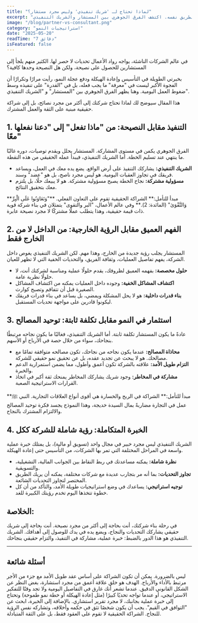 ---
title: "لماذا تحتاج لـ 'شريك تنفيذي' وليس مجرد مستشار؟"
excerpt: "النصيحة وحدها لا تبني شركة. في رحلة النمو المليئة بالتحديات، تحتاج إلى أكثر من مجرد خارطة طريق. تحتاج إلى من يسير معك في الطريق نفسه. اكتشف الفرق الجوهري بين المستشار والشريك التنفيذي."
image: "/blog/partner-vs-consultant.png"
category: "استراتيجيات النمو"
date: "2025-05-20"
readTime: "7 دقائق"
isFeatured: false
---

في عالم الشركات الناشئة، يواجه رواد الأعمال تحديات لا حصر لها. الكثير منهم يلجأ إلى المستشارين للحصول على نصيحة، ولكن هل النصيحة وحدها كافية؟

بخبرتي الطويلة في التأسيس وإعادة الهيكلة ودفع عجلة النمو، رأيت مرارًا وتكرارًا أن الفجوة الأكبر ليست في "معرفة" ما يجب فعله، بل في "القدرة" على تنفيذه وسط ضغوط العمل اليومية. وهنا يظهر الفرق الجوهري بين "المستشار" و "الشريك التنفيذي".

هذا المقال سيوضح لك لماذا تحتاج شركتك إلى أكثر من مجرد نصائح، بل إلى شراكة حقيقية مبنية على الثقة والعمل المشترك.

## 1. التنفيذ مقابل النصيحة: من "ماذا تفعل" إلى "دعنا نفعلها معًا"

الفرق الجوهري يكمن في مستوى المشاركة. المستشار يحلل ويقدم توصيات، دوره غالبًا ما ينتهي عند تسليم الخطة. أما الشريك التنفيذي، فيبدأ عمله الحقيقي من هذه النقطة.

- **الشريك التنفيذي:** يشاركك التنفيذ على أرض الواقع. يضع يده معك في العمل، ويساعد فريقك في تجاوز العقبات اليومية. هو ليس مجرد ناصح، بل هو "عضد" وسند.
- **مسؤولية مشتركة:** نجاح الخطة يصبح مسؤولية مشتركة. هو لا يبيعك حلًا، بل يلتزم معك بتحقيق النتائج.

<Callout type="info">
  **مبدأ للتأمل:** الشراكة الحقيقية تقوم على التعاون الفعلي. **"وَتَعَاوَنُوا
  عَلَى الْبِرِّ وَالتَّقْوَىٰ" (المائدة: 2).** وفي عالم الأعمال، "البر والتقوى"
  يتمثلان في بناء شركة قوية ذات قيمة حقيقية، وهذا يتطلب عملًا مشتركًا لا مجرد
  نصيحة عابرة.
</Callout>

## 2. الفهم العميق مقابل الرؤية الخارجية: من الداخل لا من الخارج فقط

المستشار يجلب رؤية جديدة من الخارج، وهذا مهم. لكن الشريك التنفيذي يغوص داخل الشركة، يفهم تفاصيل العمليات، وثقافة الفريق، والتحديات الخفية التي لا تظهر للعيان.

- **حلول مخصصة:** بفهمه العميق لظروفك، يقدم حلولًا عملية ومناسبة لشركتك أنت، لا حلولًا نظرية عامة.
- **اكتشاف المشاكل الخفية:** وجوده داخل العمليات يمكنه من اكتشاف المشاكل الصغيرة قبل أن تتفاقم وتصبح كوارث.
- **بناء قدرات داخلية:** هو لا يحل المشكلة ويمضي، بل يساعد في بناء قدرات فريقك ليكونوا قادرين على مواجهة تحديات المستقبل.

## 3. استثمار في النمو مقابل تكلفة ثابتة: توحيد المصالح

عادةً ما يكون المستشار تكلفة ثابتة. أما الشريك التنفيذي، فغالبًا ما يكون نجاحه مرتبطًا بنجاحك، سواء من خلال حصة في الأرباح أو الأسهم.

- **محاذاة المصالح:** عندما يكون نجاحه من نجاحك، تكون مصالحه متوافقة تمامًا مع مصالحك. هو لا يبحث عن تجديد عقده، بل عن تحقيق نمو حقيقي للشركة.
- **التزام طويل الأمد:** علاقته بالشركة تكون أعمق وأطول، مما يضمن استمرارية الدعم والخبرة.
- **مشاركة في المخاطر:** وجود شريك يشاركك المخاطر يمنحك ثقة أكبر في اتخاذ القرارات الاستراتيجية الصعبة.

<Callout type="success">
  **مبدأ للتأمل:** الشراكة في الربح والخسارة هي أقوى أنواع العلاقات التجارية.
  النبي ﷺ عمل في التجارة مضاربةً بمال السيدة خديجة، وهذا النموذج يجسد فكرة توحيد
  المصالح والالتزام المشترك بالنجاح.
</Callout>

## 4. الخبرة المتكاملة: رؤية شاملة للشركة ككل

الشريك التنفيذي ليس مجرد خبير في مجال واحد (تسويق أو مالية)، بل يمتلك خبرة عملية واسعة في المراحل المختلفة التي تمر بها الشركات، من التأسيس حتى إعادة الهيكلة.

- **نظرة شاملة:** يمكنه مساعدتك في ربط النقاط بين الجوانب المالية، التشغيلية، والتسويقية.
- **تجاوز التحديات:** بما أنه مر بتجارب عديدة مع شركات مختلفة، يمكنه أن يريك الطريق المختصر لتجاوز التحديات الشائعة.
- **توجيه استراتيجي:** يساعدك في وضع استراتيجيات طويلة الأمد، والتأكد من أن كل خطوة تتخذها اليوم تخدم رؤيتك الكبيرة للغد.

## الخلاصة:

في رحلة بناء شركتك، أنت بحاجة إلى أكثر من مجرد نصيحة. أنت بحاجة إلى شريك حقيقي يشاركك التحديات والنجاح، ويضع يده في يدك للوصول إلى أهدافك. الشريك التنفيذي هو هذا الدور بالضبط: خبرة عملية، مشاركة في التنفيذ، والتزام حقيقي بنجاحك.

---

## أسئلة شائعة

<Accordion>
  <AccordionItem title="هل الشريك التنفيذي يعني شريكًا في ملكية الشركة؟">
    ليس بالضرورة. يمكن أن تكون الشراكة على أساس عقد طويل الأمد مع جزء من الأجر
    مرتبط بالأداء والأرباح. الهدف هو خلق علاقة أعمق من مجرد استشارة، بغض النظر
    عن الشكل القانوني الدقيق.
  </AccordionItem>
  <AccordionItem title="متى يكون الوقت المناسب للبحث عن شريك تنفيذي؟">
    عندما تشعر أنك غارق في التفاصيل اليومية ولا تجد وقتًا للتفكير الاستراتيجي،
    أو عندما تواجه تحديًا كبيرًا (مثل إعادة الهيكلة أو خطة نمو طموحة) وتحتاج إلى
    خبرة عملية بجانبك، لا مجرد تقرير استشاري.
  </AccordionItem>
  <AccordionItem title="ما هي أهم صفة يجب أن أبحث عنها في الشريك التنفيذي؟">
    بالإضافة إلى الخبرة، ابحث عن "التوافق في القيم". يجب أن يكون شخصًا تثق في
    حكمه وأخلاقه، وتشاركه نفس الرؤية للنجاح. الشراكة الحقيقية لا تقوم على العقود
    فقط، بل على الثقة المتبادلة.
  </AccordionItem>
</Accordion>
